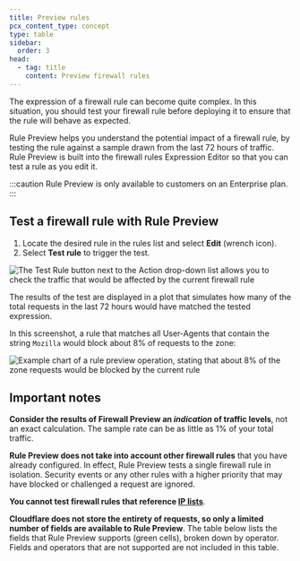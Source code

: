 ```yaml
---
title: Preview rules
pcx_content_type: concept
type: table
sidebar:
  order: 3
head:
  - tag: title
    content: Preview firewall rules
---
```


The expression of a firewall rule can become quite complex. In this situation, you should test your firewall rule before deploying it to ensure that the rule will behave as expected.

Rule Preview helps you understand the potential impact of a firewall rule, by testing the rule against a sample drawn from the last 72 hours of traffic. Rule Preview is built into the firewall rules Expression Editor so that you can test a rule as you edit it.

:::caution
Rule Preview is only available to customers on an Enterprise plan.
:::

## Test a firewall rule with Rule Preview

1. Locate the desired rule in the rules list and select **Edit** (wrench icon).
2. Select **Test rule** to trigger the test.

![The Test Rule button next to the Action drop-down list allows you to check the traffic that would be affected by the current firewall rule](~/assets/images/firewall/firewall-rules-preview-1.png)

The results of the test are displayed in a plot that simulates how many of the total requests in the last 72 hours would have matched the tested expression.

In this screenshot, a rule that matches all User-Agents that contain the string `Mozilla` would block about 8% of requests to the zone:

![Example chart of a rule preview operation, stating that about 8% of the zone requests would be blocked by the current rule](~/assets/images/firewall/cf-firewall-rules-preview-rule-plot-chart.png)

## Important notes

**Consider the results of Firewall Preview an _indication_ of traffic levels**, not an exact calculation. The sample rate can be as little as 1% of your total traffic.

**Rule Preview does not take into account other firewall rules** that you have already configured. In effect, Rule Preview tests a single firewall rule in isolation. Security events or any other rules with a higher priority that may have blocked or challenged a request are ignored.

**You cannot test firewall rules that reference [IP lists](/waf/tools/lists/custom-lists/#lists-with-ip-addresses-ip-lists)**.

**Cloudflare does not store the entirety of requests, so only a limited number of fields are available to Rule Preview**. The table below lists the fields that Rule Preview supports (green cells), broken down by operator. Fields and operators that are not supported are not included in this table.

